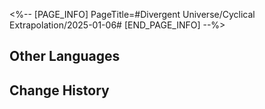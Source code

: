 <%-- [PAGE_INFO]
PageTitle=#Divergent Universe/Cyclical Extrapolation/2025-01-06#
[END_PAGE_INFO] --%>
{{Event
|name              = Cyclical Extrapolation: Redundant Bounty
|image             = Event Cyclical Extrapolation Redundant Bounty.png
|type              = Cyclical Extrapolation
|time_known        = yes
|time_start        = 2025-01-06 04:00:00
|time_end          = 2025-01-13 03:59:59
}}

{{Cyclical Extrapolation
|boons      = 
|curios     = 
|equations  = 
|trailblaze = 
|rewards    = Relic Remains*30; Lost Crystal*3
|boss_1_1   = Frigid Prowler; Stormbringer; Senior Staff: Team Leader; Dreamjolt Troupe's Beyond Overcooked; Dreamjolt Troupe's Sweet Gorilla
|boss_1_2   = Disciples of Sanctus Medicus: Shape Shifter (Bug); The Ascended (Bug); Abundance Sprite: Malefic Ape (Bug); Senior Staff: Team Leader (Bug); Aurumaton Spectral Envoy (Bug); Dreamjolt Troupe's Beyond Overcooked (Bug); Dreamjolt Troupe's Sweet Gorilla (Bug); "Past Confined and Caged" (Bug); "Tomorrow in Harmonious Chords" (Bug); "Present Inebriated in Revelry" (Bug)
|boss_2_1   = Frigid Prowler (Bug); Stormbringer (Bug); Senior Staff: Team Leader (Bug); Dreamjolt Troupe's Beyond Overcooked (Bug); Dreamjolt Troupe's Sweet Gorilla (Bug)
|boss_2_2   = Svarog (Complete); Stellaron Hunter: Kafka (Complete); Abundant Ebon Deer (Complete); Cloud Knight Lieutenant: Yanqing (Complete); Memory Zone Meme "Something Unto Death" (Complete)
|boss_3     = The Past, Present, and Eternal Show (Complete)
|rules      = After entering an "Occurrence", "Reward", "Wealth", "Adventure", or "Store" domain, obtains 1 random Blessing.; ; 
|root       = Divergent Universe: The Human Comedy
}}

==Other Languages==
{{Other Languages
|en   = Cyclical Extrapolation: Redundant Bounty
|zhs  = 周期演算：冗余馈赠
|zht  = 週期演算：冗餘饋贈
|ja   = 周期演算：冗長量の賜物
|ko   = 주기 연산: 여분의 선물
|es   = Cálculo periódico: Obsequio redundante
|fr   = Calcul cyclique&nbsp;: Prime redondante
|ru   = Цикличное вычисление: Лишний подарок
|th   = การคำนวณแบบรอบ: ของขวัญที่ซ้ำซ้อน
|vi   = Ngoại Suy Chu Kỳ: Quà Tặng Dư Đọng
|de   = Zyklische Berechnung: Redundante Prämie
|id   = Kalkulasi Siklus: Hadiah Berlebih
|pt   = Extrapolação Cíclica: Recompensa Redundante
}}

==Change History==
{{Change History|2.7}}